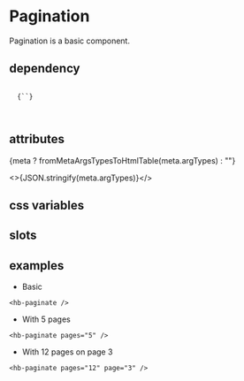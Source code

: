 <!-- Pagination.mdx -->


# Pagination

Pagination is a basic component.

## dependency

<pre><code>
  {`<script
    id="paginationbootstrapcomponentjs"
    src="https://cdn.jsdelivr.net/npm/@htmlbricks/hb-paginate@${pkg.version}/release/paginationbootstrap.js"
  ></script>`}

</code></pre>

## attributes

{meta ? fromMetaArgsTypesToHtmlTable(meta.argTypes) : ""}

<>{JSON.stringify(meta.argTypes)}</>
<hb-table rows="" header='<>{meta ? [] : ""}</>'></hb-table>

## css variables

## slots

## examples

- Basic

```
<hb-paginate />
```

<hb-paginate />

- With 5 pages

```
<hb-paginate pages="5" />
```

<hb-paginate pages="5" />

- With 12 pages on page 3

```
<hb-paginate pages="12" page="3" />
```

<hb-paginate pages="12" page="3" />
